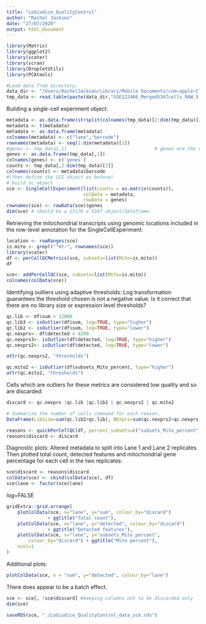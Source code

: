 ```yaml
---
title: "LoGiudice_QualityControl"
author: "Rachel Jackson"
date: "27/07/2020"
output: html_document
---
```

```r
library(Matrix)
library(ggplot2)
library(scater)
library(scran)
library(DropletUtils)
library(PCAtools)
```


```r
#Load data from directory:
data_dir <- "/Users/RachelJackson/Library/Mobile Documents/com~apple~CloudDocs/R-090321"
tmp_data <- read.table(paste(data_dir,"GSE122466_Merged5347cells_RAW_5.csv",sep="/"),stringsAsFactors = F, sep = ",", header = T)
```

Building a single-cell experiment object:
```r
metadata <- as.data.frame(strsplit(colnames(tmp_data)[2:dim(tmp_data)[2]],"_"))
metadata <- t(metadata)
metadata <- as.data.frame(metadata)
colnames(metadata) <- c("lane","barcode")
rownames(metadata) <- seq(1:dim(metadata)[1])
#genes <- tmp_data[,1]                                # genes are the names of the rows (1st column of loaded matrix)
genes <- as.data.frame(tmp_data[,1])
colnames(genes) <- c('genes')
counts <- tmp_data[,2:dim(tmp_data)[2]]
colnames(counts) <- metadata$barcode
#(then define the SCE object as before)
# build sc object
sce <- SingleCellExperiment(list(counts = as.matrix(counts)),
                            colData = metadata,
                            rowData = genes)
rownames(sce) <- rowData(sce)$genes
dim(sce) # should be a 15176 x 5347 object/dataframe
```

Retrieving the mitochondrial transcripts using genomic locations included in the row-level annotation for the SingleCellExperiment.
```r
location <- rowRanges(sce)
is.mito <- grepl("^mt-", rownames(sce))
library(scater)
df <- perCellQCMetrics(sce, subsets=list(Mito=is.mito))
df
```
```r
sce<- addPerCellQC(sce, subsets=list(Mito=is.mito))
colnames(colData(sce))
```


Identifying outliers using adaptive thresholds:
Log transformation guarantees the threshold chosen is not a negative value. 
Is it correct that there are no library size or expression level thresholds?
```r
qc.lib <- df$sum > 12000
qc.lib3 <- isOutlier(df$sum, log=TRUE, type="higher")  
qc.lib2 <- isOutlier(df$sum, log=TRUE, type="lower")
qc.nexprs<- df$detected > 4200
qc.nexprs3<- isOutlier(df$detected, log=TRUE, type="higher")
qc.nexprs2<- isOutlier(df$detected, log=TRUE, type="lower")
```

```r
attr(qc.nexprs2, "thresholds")
```

```r
qc.mito2 <- isOutlier(df$subsets_Mito_percent, type="higher")
attr(qc.mito2, "thresholds")
```

Cells which are outliers for these metrics are considered low quality and so are discarded:
```r
discard <- qc.nexprs |qc.lib |qc.lib2 | qc.nexprs2 | qc.mito2

# Summarize the number of cells removed for each reason.
DataFrame(LibSize=sum(qc.lib2+qc.lib), NExprs=sum(qc.nexprs2+qc.nexprs), MitoProp=sum(qc.mito2), Total=sum(discard))
```

```r
reasons <- quickPerCellQC(df, percent_subsets=c("subsets_Mito_percent"))
reasons$discard <- discard
```

Diagnostic plots: 
Altered metadata to split into Lane 1 and Lane 2 replicates. Then plotted total count, detected features and mitochondrial gene percentage for each cell in the two replicates:
```r
sce$discard <- reasons$discard
colData(sce) <- cbind(colData(sce), df)
sce$lane <- factor(sce$lane)
```

log=FALSE
```r
gridExtra::grid.arrange(
    plotColData(sce, x="lane", y="sum", colour_by="discard")
               + ggtitle("Total count"),
    plotColData(sce, x="lane", y="detected", colour_by="discard") 
               + ggtitle("Detected features"),
    plotColData(sce, x="lane", y="subsets_Mito_percent", 
        colour_by="discard") + ggtitle("Mito percent"),
    ncol=1
)
```

Additional plots:
```r
plotColData(sce, x = "sum", y="detected", colour_by="lane") 
```
There does appear to be a batch effect. 
```r
sce <- sce[, !sce$discard] #keeping columns not to be discarded only
dim(sce)
```

```r
saveRDS(sce, "./LoGiudice_QualityControl_data_sce.rds")
```